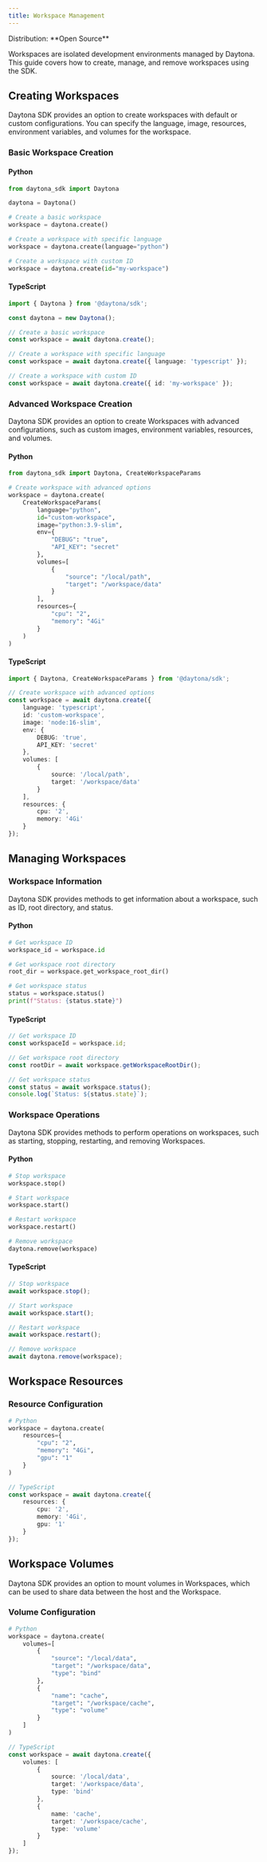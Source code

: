 ```yaml
---
title: Workspace Management
---
```



<Label>
  Distribution: **Open Source**
</Label>

Workspaces are isolated development environments managed by Daytona. This guide covers how to create, manage, and remove workspaces using the SDK.

## Creating Workspaces

Daytona SDK provides an option to create workspaces with default or custom configurations. You can specify the language, image, resources, environment variables, and volumes for the workspace.

### Basic Workspace Creation

#### Python

```python
from daytona_sdk import Daytona

daytona = Daytona()

# Create a basic workspace
workspace = daytona.create()

# Create a workspace with specific language
workspace = daytona.create(language="python")

# Create a workspace with custom ID
workspace = daytona.create(id="my-workspace")
```

#### TypeScript

```typescript
import { Daytona } from '@daytona/sdk';

const daytona = new Daytona();

// Create a basic workspace
const workspace = await daytona.create();

// Create a workspace with specific language
const workspace = await daytona.create({ language: 'typescript' });

// Create a workspace with custom ID
const workspace = await daytona.create({ id: 'my-workspace' });
```

### Advanced Workspace Creation

Daytona SDK provides an option to create Workspaces with advanced configurations, such as custom images, environment variables, resources, and volumes.

#### Python

```python
from daytona_sdk import Daytona, CreateWorkspaceParams

# Create workspace with advanced options
workspace = daytona.create(
    CreateWorkspaceParams(
        language="python",
        id="custom-workspace",
        image="python:3.9-slim",
        env={
            "DEBUG": "true",
            "API_KEY": "secret"
        },
        volumes=[
            {
                "source": "/local/path",
                "target": "/workspace/data"
            }
        ],
        resources={
            "cpu": "2",
            "memory": "4Gi"
        }
    )
)
```

#### TypeScript

```typescript
import { Daytona, CreateWorkspaceParams } from '@daytona/sdk';

// Create workspace with advanced options
const workspace = await daytona.create({
    language: 'typescript',
    id: 'custom-workspace',
    image: 'node:16-slim',
    env: {
        DEBUG: 'true',
        API_KEY: 'secret'
    },
    volumes: [
        {
            source: '/local/path',
            target: '/workspace/data'
        }
    ],
    resources: {
        cpu: '2',
        memory: '4Gi'
    }
});
```

## Managing Workspaces

### Workspace Information

Daytona SDK provides methods to get information about a workspace, such as ID, root directory, and status.

#### Python

```python
# Get workspace ID
workspace_id = workspace.id

# Get workspace root directory
root_dir = workspace.get_workspace_root_dir()

# Get workspace status
status = workspace.status()
print(f"Status: {status.state}")
```

#### TypeScript

```typescript
// Get workspace ID
const workspaceId = workspace.id;

// Get workspace root directory
const rootDir = await workspace.getWorkspaceRootDir();

// Get workspace status
const status = await workspace.status();
console.log(`Status: ${status.state}`);
```

### Workspace Operations

Daytona SDK provides methods to perform operations on workspaces, such as starting, stopping, restarting, and removing Workspaces.

#### Python

```python
# Stop workspace
workspace.stop()

# Start workspace
workspace.start()

# Restart workspace
workspace.restart()

# Remove workspace
daytona.remove(workspace)
```

#### TypeScript

```typescript
// Stop workspace
await workspace.stop();

// Start workspace
await workspace.start();

// Restart workspace
await workspace.restart();

// Remove workspace
await daytona.remove(workspace);
```

## Workspace Resources

### Resource Configuration

```python
# Python
workspace = daytona.create(
    resources={
        "cpu": "2",
        "memory": "4Gi",
        "gpu": "1"
    }
)
```

```typescript
// TypeScript
const workspace = await daytona.create({
    resources: {
        cpu: '2',
        memory: '4Gi',
        gpu: '1'
    }
});
```

## Workspace Volumes

Daytona SDK provides an option to mount volumes in Workspaces, which can be used to share data between the host and the Workspace.

### Volume Configuration

```python
# Python
workspace = daytona.create(
    volumes=[
        {
            "source": "/local/data",
            "target": "/workspace/data",
            "type": "bind"
        },
        {
            "name": "cache",
            "target": "/workspace/cache",
            "type": "volume"
        }
    ]
)
```

```typescript
// TypeScript
const workspace = await daytona.create({
    volumes: [
        {
            source: '/local/data',
            target: '/workspace/data',
            type: 'bind'
        },
        {
            name: 'cache',
            target: '/workspace/cache',
            type: 'volume'
        }
    ]
});
```
